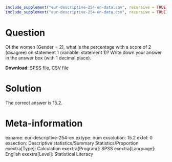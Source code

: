 ```{r, echo = FALSE, results = "hide"}
include_supplement("eur-descriptive-254-en-data.sav", recursive = TRUE)
include_supplement("eur-descriptive-254-en-data.csv", recursive = TRUE)
```

Question
========
Of the women [Gender = 2], what is the percentage with a score of 2 (disagree) on statement 1 (variable: statement 1)? Write down your answer in the answer box (with 1 decimal place).

**Download**: [SPSS file](eur-descriptive-254-en-data.sav), [CSV file](eur-descriptive-254-en-data.csv)


Solution
========
The correct answer is 15.2.


Meta-information
================
exname: eur-descriptive-254-en
extype: num
exsolution: 15.2
extol: 0
exsection: Descriptive statistics/Summary Statistics/Proportion
exextra[Type]: Calculation
exextra[Program]: SPSS
exextra[Language]: English
exextra[Level]: Statistical Literacy